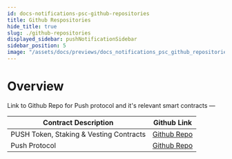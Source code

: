 ```yaml
---
id: docs-notifications-psc-github-repositories
title: Github Respositories
hide_title: true
slug: ./github-repositories
displayed_sidebar: pushNotificationSidebar
sidebar_position: 5
image: "/assets/docs/previews/docs_notifications_psc_github_repositories--github_respositories.png"
---
```


# Overview

Link to Github Repo for Push protocol and it's relevant smart contracts —

<head>
  <title>Push Github Repositories | Push Notifications | Push Documentation</title>
</head>

| Contract Description                    | Github Link                                                                               |
| --------------------------------------- | ----------------------------------------------------------------------------------------- |
| PUSH Token, Staking & Vesting Contracts | [Github Repo](https://github.com/ethereum-push-notification-service/push-smart-contracts)        |
| Push Protocol                           | [Github Repo](https://github.com/ethereum-push-notification-service/push-smart-contracts) |
